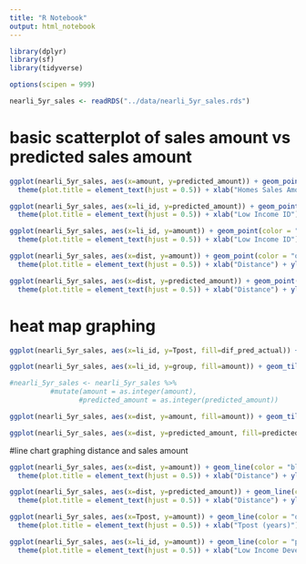 ```yaml
---
title: "R Notebook"
output: html_notebook
---
```

```r
library(dplyr)
library(sf)
library(tidyverse)
```
```r
options(scipen = 999)
```

```r
nearli_5yr_sales <- readRDS("../data/nearli_5yr_sales.rds")
```

# basic scatterplot of sales amount vs predicted sales amount
```r
ggplot(nearli_5yr_sales, aes(x=amount, y=predicted_amount)) + geom_point(color = "blue") + theme_bw() + ggtitle("Actual vs. Predicted Home Sales Amounts") +
  theme(plot.title = element_text(hjust = 0.5)) + xlab("Homes Sales Amount") + ylab("Predicted Home Sales Amount")
```
```r
ggplot(nearli_5yr_sales, aes(x=li_id, y=predicted_amount)) + geom_point(color = "green") + theme_bw() + ggtitle("Predicted Home Sales Amounts by Low Income ID") +
  theme(plot.title = element_text(hjust = 0.5)) + xlab("Low Income ID") + ylab("Predicted Sales Amount")
```
```r
ggplot(nearli_5yr_sales, aes(x=li_id, y=amount)) + geom_point(color = "purple") + theme_bw() + ggtitle("Home Sales Amounts by Low Income ID") +
  theme(plot.title = element_text(hjust = 0.5)) + xlab("Low Income ID") + ylab("Home Sales Amount")
```

```r
ggplot(nearli_5yr_sales, aes(x=dist, y=amount)) + geom_point(color = "orange") + theme_bw() + ggtitle("Home Sales Amounts by Distance from Low Income Development") +
  theme(plot.title = element_text(hjust = 0.5)) + xlab("Distance") + ylab("Home Sales Amount")
```
```r
ggplot(nearli_5yr_sales, aes(x=dist, y=predicted_amount)) + geom_point(color = "black") + theme_bw() + ggtitle("Predicted Home Sales Amounts by Distance from Low Income Development") +
  theme(plot.title = element_text(hjust = 0.5)) + xlab("Distance") + ylab("Predicted Home Sales Amount")
```

# heat map graphing
```r
ggplot(nearli_5yr_sales, aes(x=li_id, y=Tpost, fill=dif_pred_actual)) + geom_tile() + theme_bw() 
```
```r
ggplot(nearli_5yr_sales, aes(x=li_id, y=group, fill=amount)) + geom_tile() + theme_bw()
```
```r
#nearli_5yr_sales <- nearli_5yr_sales %>% 
          #mutate(amount = as.integer(amount),
                 #predicted_amount = as.integer(predicted_amount))
```

```r
ggplot(nearli_5yr_sales, aes(x=dist, y=amount, fill=amount)) + geom_tile() + theme_bw()
```
```r
ggplot(nearli_5yr_sales, aes(x=dist, y=predicted_amount, fill=predicted_amount)) + geom_tile() + theme_bw()
```

#line chart graphing distance and sales amount
```r
ggplot(nearli_5yr_sales, aes(x=dist, y=amount)) + geom_line(color = "blue") + theme_bw() + ggtitle("Home Sales Amounts by Distance from Low Income Development") +
  theme(plot.title = element_text(hjust = 0.5)) + xlab("Distance") + ylab("Home Sales Amount")
```
```r
ggplot(nearli_5yr_sales, aes(x=dist, y=predicted_amount)) + geom_line(color = "green") + theme_bw() + ggtitle("Predicted Home Sales Amounts by Distance from Low Income Development") +
  theme(plot.title = element_text(hjust = 0.5)) + xlab("Distance") + ylab("Predicted Home Sales Amount")
```
```r
ggplot(nearli_5yr_sales, aes(x=Tpost, y=amount)) + geom_line(color = "orange") + theme_bw() + ggtitle("Home Sales Amounts by Tpost (years)") +
  theme(plot.title = element_text(hjust = 0.5)) + xlab("Tpost (years)") + ylab("Home Sales Amount")
```
```r
ggplot(nearli_5yr_sales, aes(x=li_id, y=amount)) + geom_line(color = "purple") + theme_bw() + ggtitle("Home Sales Amounts by Low Income Development ID") +
  theme(plot.title = element_text(hjust = 0.5)) + xlab("Low Income Development ID") + ylab("Home Sales Amount")
```

